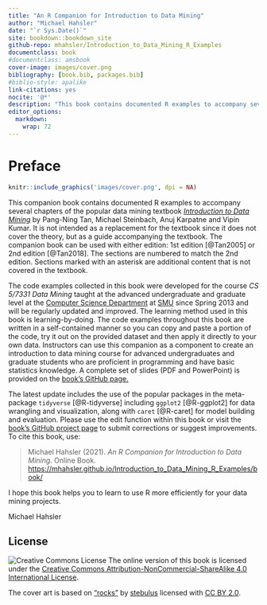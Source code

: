 ```yaml
---
title: "An R Companion for Introduction to Data Mining"
author: "Michael Hahsler"
date: "`r Sys.Date()`"
site: bookdown::bookdown_site
github-repo: mhahsler/Introduction_to_Data_Mining_R_Examples
documentclass: book
#documentclass: amsbook
cover-image: images/cover.png
bibliography: [book.bib, packages.bib]
#biblio-style: apalike
link-citations: yes
nocite: '@*'
description: "This book contains documented R examples to accompany several chapters of the popular data mining textbook _Introduction to Data Mining_ by Pang-Ning Tan, Michael Steinbach and Vipin Kumar."
editor_options: 
  markdown: 
    wrap: 72
---
```


# Preface {.unnumbered}

```r
knitr::include_graphics('images/cover.png', dpi = NA)
```

This companion book contains documented R examples to accompany several chapters
of the popular data mining textbook [*Introduction to Data
Mining*](https://www-users.cs.umn.edu/~kumar001/dmbook/) by Pang-Ning
Tan, Michael Steinbach, Anuj Karpatne and Vipin Kumar. 
It is not intended as a replacement for the textbook since it does not cover the 
theory, but as a guide accompanying the textbook.
The companion
book can be used with either edition: 1st edition [@Tan2005] or 2nd
edition [@Tan2018]. The sections are numbered to match the 2nd edition. Sections
marked with an asterisk are additional content that is not covered in 
the textbook.

The code examples collected in this book were developed for the course
_CS 5/7331 Data Mining_ taught 
at the advanced undergraduate and graduate level
at the [Computer Science Department](https://www.smu.edu/lyle/departments/cs) at
[SMU](http://www.smu.edu) since Spring 2013 and will be regularly
updated and improved. 
The learning method used in this book is learning-by-doing. 
The code examples throughout this book are
written in a self-contained manner so you can copy and paste a portion of the code,
try it out on the provided dataset and then apply it directly to your own 
data. Instructors can use this companion as a component to create an 
introduction to data mining course for advanced undergraduates and graduate
students who are proficient in programming and have basic statistics knowledge.
A complete set of slides (PDF and PowerPoint) is provided on the
[book's GitHub page.](https://github.com/mhahsler/Introduction_to_Data_Mining_R_Examples)

The latest update includes the use of the popular
packages in the meta-package `tidyverse` [@R-tidyverse] including
`ggplot2` [@R-ggplot2] for data wrangling and visualization, along with
`caret` [@R-caret] for model building and evaluation. 
Please use the edit function within this book or visit the [book's
GitHub project
page](https://github.com/mhahsler/Introduction_to_Data_Mining_R_Examples)
to submit corrections or suggest improvements. To cite this book, use:

> Michael Hahsler (2021). *An R Companion for Introduction to Data
> Mining.* Online Book.
> <https://mhahsler.github.io/Introduction_to_Data_Mining_R_Examples/book/>

I hope this book helps you to learn to use R more efficiently for your
data mining projects.

Michael Hahsler

## License {.unnumbered}

![Creative Commons License](images/by-nc-sa.png) The online version of
this book is licensed under the [Creative Commons
Attribution-NonCommercial-ShareAlike 4.0 International
License](http://creativecommons.org/licenses/by-nc-sa/4.0/).

The cover art is based on
["rocks"](https://www.flickr.com/photos/69017177@N00/5063131410) by
[stebulus](https://www.flickr.com/photos/69017177@N00) licensed with [CC
BY
2.0](https://creativecommons.org/licenses/by/2.0/?ref=ccsearch&atype=rich).
